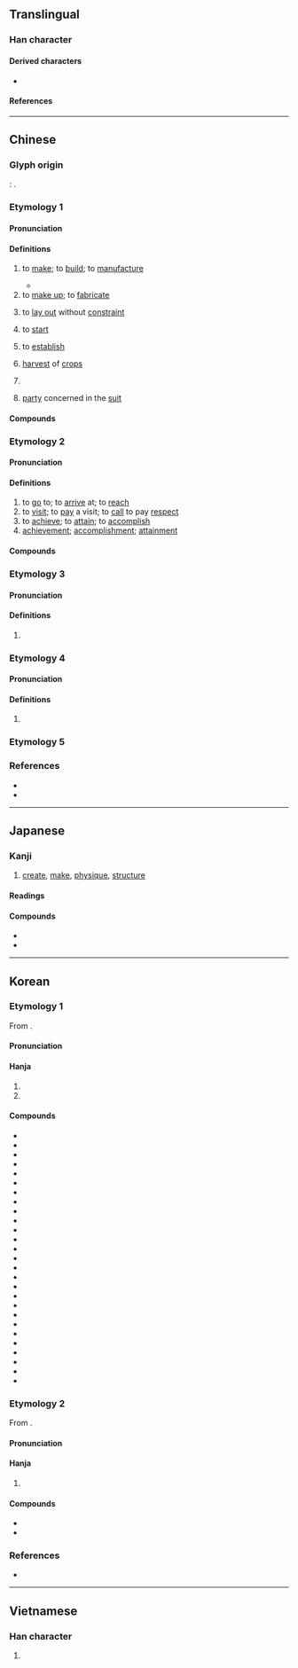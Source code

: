{{character info}}
==Translingual==
{{stroke order|strokes=10}}

===Han character===
{{Han char|rn=162|rad=辵|as=07|sncj+=10|sn=11|four=34306|canj=YHGR|ids=⿺辶告}}

====Derived characters====
* {{l|mul|[[𡠻]], [[慥]], [[𢳥]], [[糙]], [[䎭]], [[䒃]], [[䗢]], [[𧷹]], [[𨄹]], [[䔏]], [[𡮯]], [[簉]]}}

====References====
{{Han ref|kx=1258.120|dkj=38898|dj=1746.060|hdz=63841.060|uh=9020}}

----

==Chinese==
{{zh-forms|alt=艁}}

===Glyph origin===
{{Han etym}}
''{{w|Shuowen}}'': {{Han compound|辵|alt1=辶|告|ls=psc|c1=s|c2=p|t1=to walk}}.

===Etymology 1===

====Pronunciation====
{{zh-pron
|m=zào
|m-s=cao4/zao4
|c=zou6
|c-t=dau5
|g=cau5
|h=pfs=chho;gd=cau4
|j=cau3
|mb=càu
|md=cô̤
|mn=xm,zz,tw:chō/qz:chǒ/qz:chǒ͘
|mn_note=Quanzhou: chǒ - vernacular; chǒ͘ - literary
|mn-t=zao6
|w=3zau
|x=cau4/zau5
|x_note=zau5 - used in {{zh-l|*造孽|t=pitiful; pitiable}}
|mc=1
|oc=1,2
|ma=y
|cat=v,n
}}

====Definitions====
{{zh-hanzi}}

# to [[make]]; to [[build]]; to [[manufacture]]
#: {{zh-x|造船|to build a ship}}
#: {{zh-x|仿造|to produce something after a model; to copy}}
#: {{zh-x|創造|to create}}
#: {{zh-x|造 房子|to build a house}}
#: {{zh-x|造 輿論|to manufacture public opinion}}
#: {{zh-x|造 一 臺 手機|to manufacture a mobile phone}}
#* {{zh-x|萬物 是 藉[借]著[着]{zhe} 他 造 的；凡 被 造 的，沒有 一 樣 不是 藉[借]著[着]{zhe} 他 造 的。|All things were '''made''' by him; and without him was not any thing '''made''' that was '''made'''.|ref={{lang|zh|{{w|新標點和合本|lang=zh}}}} (Chinese Union Version), [http://rcuv.hkbs.org.hk/CUNP_1/JHN/1/ {{lang|zh|約翰福音}} (John) 1:3]}}
# to [[make up]]; to [[fabricate]]
#: {{zh-x|造 假帳|to cook the books}}
#: {{zh-x|造謠|to fabricate stories}}
# {{lb|zh|colloquial}} to [[lay out]] without [[constraint]]
# {{lb|zh|obsolete}} to [[start]]
# {{lb|zh|obsolete}} to [[establish]]
# [[harvest]] of [[crop]]s
#: {{zh-x|早造|early crops}}
# {{lb|zh|dialectal}} {{zh-classifier|[[harvest]]s}}
#: {{zh-x|一 年 可以 收 三 造{zou6} 米|to be able to gather three '''harvests''' of rice a year|C}}
# {{lb|zh|law}} [[party]] concerned in the [[suit]]

====Compounds====
{{zh-der|不造|主情造意|乾坤再造|乾造|人造|仿造|修造|假造|偽造|偽造文書|儲油構造|內造|兩造|再造|再造之恩|創意造言|創造|創造力|合造|向壁虛造|坤造|埋鍋造飯|塑造|填海造地|壓枉造舌|大造|天地造化|天造|天造地設|好造化|媒體造勢|對造|屣履造門|嵌版構造|嵌造|巧同造化|建造|恩同再造|憑空捏造|打火造飯|打造|承造|抄造|指瑕造隙|捏造|搬是造非|改造|新造邦|木造|末造|板塊構造|構造|構造地震|模造紙|沒造化|沒造化的|深造|混造黑白|添造|濫造|為情造文|營造|營造尺|營造法式|生情造意|監造|矯揉造作|秀才造反|積衰新造|空中造雨|空造|立馬造橋|筆參造化|筆補造化|粗製濫造|締造|編造|織造|肇造|臆造|良造|蒙恬造筆|蓋造|製造|製造品|製造商|製造業|訂造|變造|變造文書|貴造|賤造|趕造|造亂|造作|造假|造像|造像記|造價|造勢|造化|造化小兒|造化弄人|造反|造反派|造句|造命|造園|造型|造士|造天立極|造孽|造山運動|造幣廠|造府|造形|造形藝術|造微入妙|造成|造林|造次|造次顛沛|造父|造物|造物主|造物者|造畜稠棧|造福|造端|造紙|造罪|造船|造船工業|造船廠|造言惑眾|造言生事|造詞|造謗生事|造謠|造謠惑眾|造謠生事|造陸|造陸運動|鄉壁虛造|釀造|鍛造|鑄造|閉門造車|陳造|龍門造像|造格|造橋|造愛|造馬}}

===Etymology 2===

====Pronunciation====
{{zh-pron
|m=zào,cào,2nb=literary variant in Taiwan
|c=cou3
|c-t=dau5
|md=chó̤
|dial=n
|mc=2
|oc=2,1
|cat=v,n
}}

====Definitions====
{{zh-hanzi}}

# to [[go]] to; to [[arrive]] at; to [[reach]]
# to [[visit]]; to [[pay]] a visit; to [[call]] to pay [[respect]]
# to [[achieve]]; to [[attain]]; to [[accomplish]]
# [[achievement]]; [[accomplishment]]; [[attainment]]

====Compounds====
{{zh-der|登峰造極|登門造訪|造極登峰|造訪|造詣|造謁|深造|造極|可造之材|不堪造就|造就|遭家不造}}

===Etymology 3===

====Pronunciation====
{{zh-pron
|m=zào
|c=cou5
|dial=n
|cat=
}}

====Definitions====
{{zh-hanzi}}

# {{zh-used|新造|[[Xinzao]], a [[town]] in [[Guangzhou]]}}

===Etymology 4===

====Pronunciation====
{{zh-pron
|m=zào
|dial=n
|cat=v
}}

====Definitions====
{{zh-hanzi}}

# {{lb|zh|Mandarin|slang}} {{contraction of|zh|知道|tr=zhīdào}}
#: {{zh-x|你 造 嗎？|[[didja|Didja]] know?}}

===Etymology 5===
{{zh-see|𢲵||{{q|Sichuan}} to stir; to flip over; to rummage}}

===References===
* {{R:yue:Hanzi}}
* {{R:twedu|A04146}}

{{zh-cat|Elementary}}

----

==Japanese==

===Kanji===
{{ja-kanji|grade=5|rs=辵07}}

# [[create]], [[make]], [[physique]], [[structure]]

====Readings====
{{ja-readings
|goon=ぞう<ざう, そう<さう
|kanon=そう<さう
|kun=いた-る, つく, つく-る, つく-り, な-る, みやつこ-
|nanori=いたる, なり, なる, はじめ, みやつこ
}}

====Compounds====
* {{ja-r|創造|そうぞう}}
* {{ja-r|構造|こうぞう}}

----

==Korean==

===Etymology 1===
From {{der|ko|ltc|-}} {{ltc-l|造|id=1}}. 

{{collapse|
* {{hanja-dongguk|쪼ᇢ〯|ccwǒw}}
* {{hanja-hunmong|조〯|cwǒ|雜語#하01A|hun=지ᅀᅳᆯ〮조〯}}
* {{hanja-sinjeung|&nbsp;조|cwo|hun=ᄆᆡᆼᄀᆞᆯ 조}}
|Historical readings
|bg=#FFFFFF}}

====Pronunciation====
{{ko-hanja-pron|조|l=y}}

====Hanja====
{{ko-hanja-search}}
{{ko-hanja|짓다|지을|조}}

# {{hanja form of|조|to [[create]]; to [[make]]}}
# {{hanja form of|조|[[physique]]; [[structure]]}}

====Compounds====
{{der-top3|Compounds}}
* {{ko-l|구조|構造}}
* {{ko-l|조성|造成}}
* {{ko-l|조작|造作}}
* {{ko-l|날조|捏造}}
* {{ko-l|창조|創造}}
* {{ko-l|위조|僞造}}
* {{ko-l|인조|人造}}
* {{ko-l|건조|建造}}
* {{ko-l|축조|築造}}
* {{ko-l|조선|造船}}
* {{ko-l|주조|鑄造}}
* {{ko-l|조화|造化}}
* {{ko-l|변조|變造}}
* {{ko-l|급조|急造}}
* {{ko-l|개조|改造}}
* {{ko-l|가조|假造}}
* {{ko-l|모조|模造}}
* {{ko-l|목조|木造}}
* {{ko-l|재조|再造}}
* {{ko-l|조물|造物}}
* {{ko-l|조어|造語}}
* {{ko-l|조차|造次}}
* {{ko-l|조폐|造幣}}
* {{ko-l|천조|天造}}
* {{ko-l|편조|編造}}
* {{ko-l|석조|石造}}
* {{ko-l|제조|製造}}
{{der-bottom}}

===Etymology 2===
From {{der|ko|ltc|-}} {{ltc-l|造|id=2}}. 

{{collapse|
* {{hanja-dongguk|초ᇢ〮|chwów}}
|Historical readings
|bg=#FFFFFF}}

====Pronunciation====
{{ko-hanja-pron|조|l=y}}

====Hanja====
{{ko-hanja|이루다|이룰|조}}

# {{lb|ko|literary}} {{hanja form of|조|to [[achieve]]}}

====Compounds====
{{der-top|Compounds}}
* {{ko-l|조예|造詣}}
* {{ko-l|심조|深造}}
{{der-bottom}}

===References===
* {{R:hanjadoc|12640}}

----

==Vietnamese==

===Han character===
{{vi-readings|reading=[[tạo]], [[xáo]], [[xạo]], [[tháo]]|rs=辵07}}

# {{rfdef|vi|sort=辵07}}